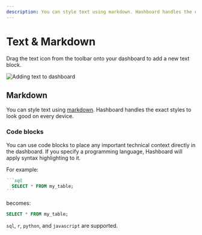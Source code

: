 ```yaml
---
description: You can style text using markdown. Hashboard handles the exact styles to look good on every device.
---
```


# Text & Markdown

Drag the text icon from the toolbar onto your dashboard to add a new text block.

![Adding text to dashboard](/dashboards/add-text.gif)

## Markdown

You can style text using [markdown](https://commonmark.org/help/).
Hashboard handles the exact styles to look good on every device.

### Code blocks

You can use code blocks to place any important technical context directly in
the dashboard. If you specify a programming language, Hashboard will apply
syntax highlighting to it.

For example:

````md filename="markdown" copy
```sql
  SELECT * FROM my_table;
```
````

becomes:

```sql
SELECT * FROM my_table;
```

`sql`, `r`, `python`, and `javascript` are supported.
